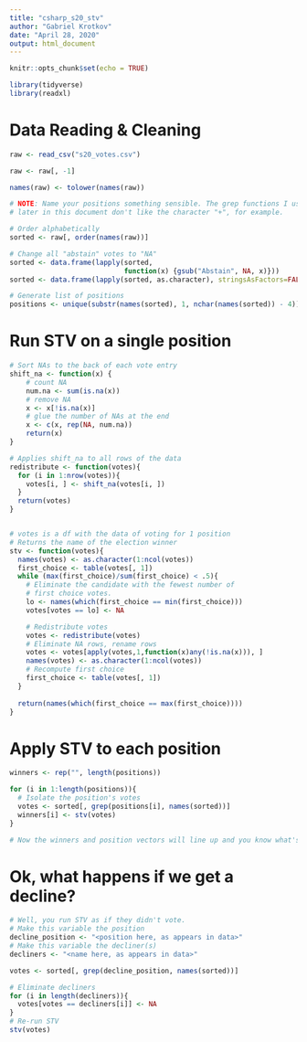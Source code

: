 ---
title: "csharp_s20_stv"
author: "Gabriel Krotkov"
date: "April 28, 2020"
output: html_document
---

```{r setup, include=FALSE}
knitr::opts_chunk$set(echo = TRUE)
```

```{r}
library(tidyverse)
library(readxl)
```

# Data Reading & Cleaning

```{r}
raw <- read_csv("s20_votes.csv")

raw <- raw[, -1]

names(raw) <- tolower(names(raw))

# NOTE: Name your positions something sensible. The grep functions I use
# later in this document don't like the character "+", for example.

# Order alphabetically
sorted <- raw[, order(names(raw))]

# Change all "abstain" votes to "NA"
sorted <- data.frame(lapply(sorted, 
                            function(x) {gsub("Abstain", NA, x)}))
sorted <- data.frame(lapply(sorted, as.character), stringsAsFactors=FALSE)

# Generate list of positions
positions <- unique(substr(names(sorted), 1, nchar(names(sorted)) - 4))
```

# Run STV on a single position

```{r}
# Sort NAs to the back of each vote entry
shift_na <- function(x) {
    # count NA
    num.na <- sum(is.na(x))
    # remove NA
    x <- x[!is.na(x)]
    # glue the number of NAs at the end
    x <- c(x, rep(NA, num.na))
    return(x)
}

# Applies shift_na to all rows of the data
redistribute <- function(votes){
  for (i in 1:nrow(votes)){
    votes[i, ] <- shift_na(votes[i, ])
  }
  return(votes)
}


# votes is a df with the data of voting for 1 position
# Returns the name of the election winner
stv <- function(votes){
  names(votes) <- as.character(1:ncol(votes))
  first_choice <- table(votes[, 1])
  while (max(first_choice)/sum(first_choice) < .5){
    # Eliminate the candidate with the fewest number of 
    # first choice votes.
    lo <- names(which(first_choice == min(first_choice)))
    votes[votes == lo] <- NA

    # Redistribute votes
    votes <- redistribute(votes)
    # Eliminate NA rows, rename rows
    votes <- votes[apply(votes,1,function(x)any(!is.na(x))), ]
    names(votes) <- as.character(1:ncol(votes))
    # Recompute first choice
    first_choice <- table(votes[, 1])
  }
  
  return(names(which(first_choice == max(first_choice))))
}
```

# Apply STV to each position

```{r}
winners <- rep("", length(positions))

for (i in 1:length(positions)){
  # Isolate the position's votes
  votes <- sorted[, grep(positions[i], names(sorted))]
  winners[i] <- stv(votes)
}

# Now the winners and position vectors will line up and you know what's what!
```

# Ok, what happens if we get a decline?

```{r}
# Well, you run STV as if they didn't vote. 
# Make this variable the position
decline_position <- "<position here, as appears in data>"
# Make this variable the decliner(s)
decliners <- "<name here, as appears in data>"

votes <- sorted[, grep(decline_position, names(sorted))]

# Eliminate decliners
for (i in length(decliners)){
  votes[votes == decliners[i]] <- NA
}
# Re-run STV
stv(votes)
```

